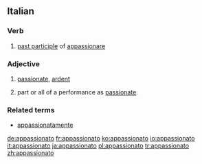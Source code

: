 ==Italian==

===Verb===
{{it-pp|appassionat}}

# [[past participle]] of [[appassionare]]

===Adjective===
{{it-adj|appassionat}}

# [[passionate]], [[ardent]]
# {{music|lang=it}} part or all of a performance as [[passionate]].

===Related terms===
* [[appassionatamente]]

[[de:appassionato]]
[[fr:appassionato]]
[[ko:appassionato]]
[[io:appassionato]]
[[it:appassionato]]
[[ja:appassionato]]
[[pl:appassionato]]
[[tr:appassionato]]
[[zh:appassionato]]